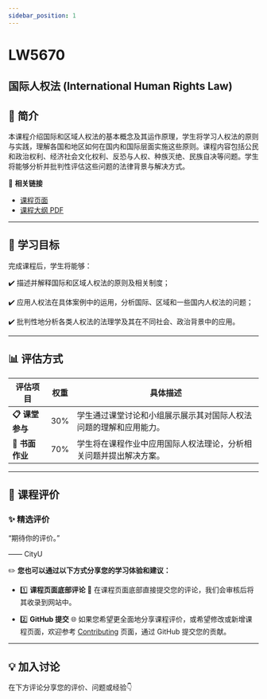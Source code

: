 ```yaml
---
sidebar_position: 1
---
```


# LW5670
## 国际人权法 (International Human Rights Law)

## **📘 简介**
本课程介绍国际和区域人权法的基本概念及其运作原理，学生将学习人权法的原则与实践，理解各国和地区如何在国内和国际层面实施这些原则。课程内容包括公民和政治权利、经济社会文化权利、反恐与人权、种族灭绝、民族自决等问题。学生将能够分析并批判性评估这些问题的法律背景与解决方式。

🔗 **相关链接**
- [课程页面](https://www.cityu.edu.hk/catalogue/pg/202425/course/LW5670.htm)
- [课程大纲 PDF](https://www.cityu.edu.hk/catalogue/pg/202425/course/LW5670.pdf)

---

## **🎯 学习目标**

完成课程后，学生将能够：

✔️ 描述并解释国际和区域人权法的原则及相关制度；

✔️ 应用人权法在具体案例中的运用，分析国际、区域和一些国内人权法的问题；

✔️ 批判性地分析各类人权法的法理学及其在不同社会、政治背景中的应用。

---

## **📊 评估方式**

| **评估项目**         | **权重** | **具体描述**                                                                                       |
|---------------------|---------|---------------------------------------------------------------------------------------------------|
| **📋 课堂参与**       | 30%     | 学生通过课堂讨论和小组展示展示其对国际人权法问题的理解和应用能力。                                      |
| **📂 书面作业**       | 70%     | 学生将在课程作业中应用国际人权法理论，分析相关问题并提出解决方案。                                        |

---

## **💬 课程评价**

### ✨ **精选评价**
<div className={commentStyles.commentBox}>
    <p className={commentStyles.commentText}>
        “期待你的评价。”
    </p>
    <p className={commentStyles.commentAuthor}>—— CityU</p>
</div>

✏️ **您也可以通过以下方式分享您的学习体验和建议：**

- 1️⃣ **课程页面底部评论**
💬 在课程页面底部直接提交您的评论，我们会审核后将其收录到网站中。

- 2️⃣ **GitHub 提交**
🌐 如果您希望更全面地分享课程评价，或希望修改或新增课程页面，欢迎参考 [Contributing](https://penjc.github.io/cityU-navigator/contributing) 页面，通过 GitHub 提交您的贡献。

---

## **💡 加入讨论**

在下方评论分享您的评价、问题或经验👇
<Utterances />
